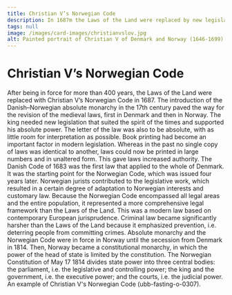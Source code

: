 ```yaml
---
title: Christian V’s Norwegian Code
description: In 1687m the Laws of the Land were replaced by new legislation...
tags: null
image: /images/card-images/christianvslov.jpg
alt: Painted portrait of Christian V of Denmark and Norway (1646-1699).
---
```



# Christian V’s Norwegian Code

<Container stil="initial side">
    After being in force for more than 400 years, the Laws of the Land were replaced with Christian V’s Norwegian Code in 1687. 
    The introduction of the Danish–Norwegian absolute monarchy in the 17th century paved the way for the revision of the medieval laws, first in Denmark and then in Norway. 
    The king needed new legislation that suited the spirit of the times and supported his absolute power. 
    The letter of the law was also to be absolute, with as little room for interpretation as possible. 
    Book printing had become an important factor in modern legislation. 
    Whereas in the past no single copy of laws was identical to another, laws could now be printed in large numbers and in unaltered form. 
    This gave laws increased authority. 
    The Danish Code of 1683 was the first law that applied to the whole of Denmark. 
    It was the starting point for the Norwegian Code, which was issued four years later. 
    Norwegian jurists contributed to the legislative work, which resulted in a certain degree of adaptation to Norwegian interests and customary law. 
    Because the Norwegian Code encompassed all legal areas and the entire population, it represented a more comprehensive legal framework than the Laws of the Land. 
    This was a modern law based on contemporary European jurisprudence. 
    Criminal law became significantly harsher than the Laws of the Land because it emphasized prevention, i.e. 
    deterring people from committing crimes. 
    Absolute monarchy and the Norwegian Code were in force in Norway until the secession from Denmark in 1814. 
    Then, Norway became a constitutional monarchy, in which the power of the head of state is limited by the constitution. 
    The Norwegian Constitution of May 17 1814 divides state power into three central bodies: the parliament, i.e. 
    the legislative and controlling power; the king and the government, i.e. 
    the executive power; and the courts, i.e. 
    the judicial power.
</Container>

<Work id="ubb-fasting-o-0307" marcus="https://marcus.uib.no/instance/book/ubb-fasting-o-0307.html">
An example of Christian V's Norwegian Code (ubb-fasting-o-0307).
</Work>

<Spacer height={170}/>
